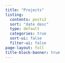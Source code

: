 ```yaml
---
title: "Projects"
listing:
  contents: posts2
  sort: "date desc"
  type: default
  categories: true
  sort-ui: false
  filter-ui: false
page-layout: full
title-block-banner: true
---
```


